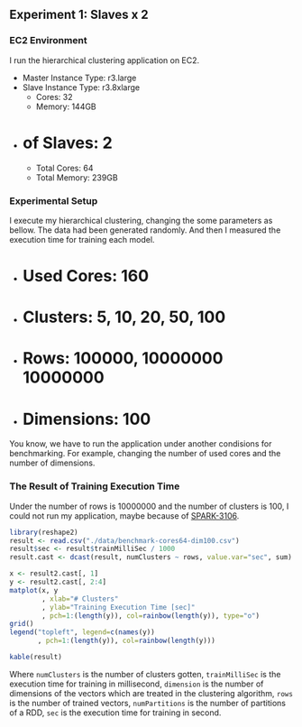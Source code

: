 ## Experiment 1: Slaves x 2

### EC2 Environment

I run the hierarchical clustering application on EC2. 

- Master Instance Type: r3.large
- Slave Instance Type: r3.8xlarge
    - Cores: 32
    - Memory: 144GB
- # of Slaves: 2
    - Total Cores: 64
    - Total Memory: 239GB


### Experimental Setup

I execute my hierarchical clustering, changing the some parameters as bellow.  The data had been generated randomly. And then I measured the execution time for training each model.

- # Used Cores: 160
- # Clusters: 5, 10, 20, 50, 100
- # Rows: 100000, 10000000 10000000
- # Dimensions: 100

You know, we have to run the application under another condisions for benchmarking. For example, changing the number of used cores and the number of dimensions.

### The Result of Training Execution Time

Under the number of rows is 10000000 and the number of clusters is 100, I could not run my application, maybe because of [SPARK-3106](https://issues.apache.org/jira/browse/SPARK-3106).

```r
library(reshape2)
result <- read.csv("./data/benchmark-cores64-dim100.csv")
result$sec <- result$trainMilliSec / 1000
result.cast <- dcast(result, numClusters ~ rows, value.var="sec", sum)
```

```r
x <- result2.cast[, 1]
y <- result2.cast[, 2:4]
matplot(x, y
        , xlab="# Clusters"
        , ylab="Training Execution Time [sec]"
        , pch=1:(length(y)), col=rainbow(length(y)), type="o")
grid()
legend("topleft", legend=c(names(y))
       , pch=1:(length(y)), col=rainbow(length(y)))
```

```r
kable(result)
```

Where `numClusters` is the number of clusters gotten, `trainMilliSec` is the execution time for training in millisecond, `dimension` is the number of dimensions of the vectors which are treated in the clustering algorithm, `rows` is the number of trained vectors, `numPartitions` is the number of partitions of a RDD, `sec` is the execution time for training in second.
